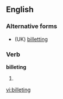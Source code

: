 ==English==

===Alternative forms===
* (UK) [[billetting]]

===Verb===
'''billeting'''

# {{US}} {{present participle of|[[billet]]}}

[[vi:billeting]]